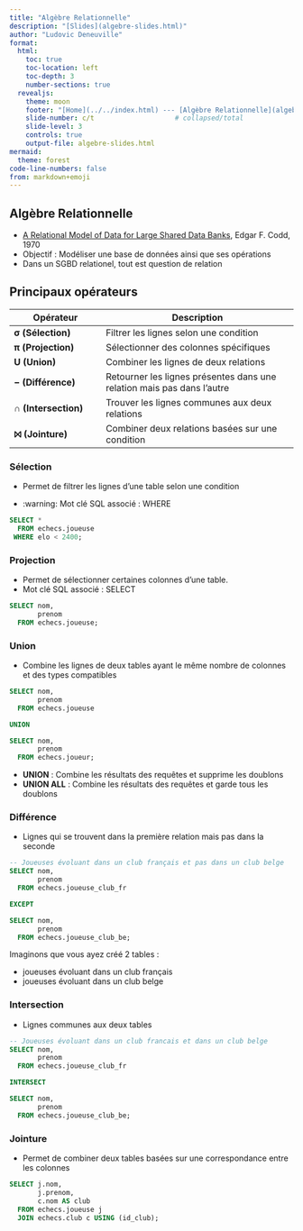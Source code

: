 ```yaml
---
title: "Algèbre Relationnelle"
description: "[Slides](algebre-slides.html)"
author: "Ludovic Deneuville"
format: 
  html:
    toc: true
    toc-location: left
    toc-depth: 3
    number-sections: true
  revealjs:
    theme: moon
    footer: "[Home](../../index.html) --- [Algèbre Relationnelle](algebre.html)"
    slide-number: c/t                    # collapsed/total
    slide-level: 3
    controls: true
    output-file: algebre-slides.html
mermaid:
  theme: forest
code-line-numbers: false
from: markdown+emoji
---
```


## Algèbre Relationnelle

- [A Relational Model of Data for Large Shared Data Banks](https://www.seas.upenn.edu/~zives/03f/cis550/codd.pdf){target="_blank"}, Edgar F. Codd, 1970
- Objectif : Modéliser une base de données ainsi que ses opérations
- Dans un SGBD relationel, tout est question de relation


## Principaux opérateurs

| **Opérateur**        | **Description**                              |
|----------------------|----------------------------------------------|
| **σ (Sélection)**    | Filtrer les lignes selon une condition      |
| **π (Projection)**   | Sélectionner des colonnes spécifiques        |
| **U (Union)**        | Combiner les lignes de deux relations       |
| **− (Différence)**   | Retourner les lignes présentes dans une relation mais pas dans l'autre |
| **∩ (Intersection)** | Trouver les lignes communes aux deux relations |
| **⨝ (Jointure)**    | Combiner deux relations basées sur une condition |


### Sélection

- Permet de filtrer les lignes d'une table selon une condition

::: {.fragment}
- :warning: Mot clé SQL associé : WHERE 


```.sql
SELECT *
  FROM echecs.joueuse
 WHERE elo < 2400;
```
:::


### Projection

- Permet de sélectionner certaines colonnes d'une table.
- Mot clé SQL associé : SELECT 

```.sql
SELECT nom,
       prenom
  FROM echecs.joueuse;
```

### Union

- Combine les lignes de deux tables ayant le même nombre de colonnes et des types compatibles

```.sql
SELECT nom,
       prenom
  FROM echecs.joueuse

UNION

SELECT nom,
       prenom
  FROM echecs.joueur;
```

::: {.callout-tip}
- **UNION** : Combine les résultats des requêtes et supprime les doublons
- **UNION ALL** : Combine les résultats des requêtes et garde tous les doublons
:::

### Différence

- Lignes qui se trouvent dans la première relation mais pas dans la seconde

```.sql
-- Joueuses évoluant dans un club français et pas dans un club belge
SELECT nom,
       prenom
  FROM echecs.joueuse_club_fr

EXCEPT

SELECT nom,
       prenom
  FROM echecs.joueuse_club_be;
```

::: {.notes}
Imaginons que vous ayez créé 2 tables :

- joueuses évoluant dans un club français
- joueuses évoluant dans un club belge
:::



### Intersection

- Lignes communes aux deux tables

```.sql
-- Joueuses évoluant dans un club francais et dans un club belge
SELECT nom,
       prenom
  FROM echecs.joueuse_club_fr

INTERSECT

SELECT nom,
       prenom
  FROM echecs.joueuse_club_be;
```

### Jointure

- Permet de combiner deux tables basées sur une correspondance entre les colonnes

```.sql
SELECT j.nom,
       j.prenom,
       c.nom AS club
  FROM echecs.joueuse j
  JOIN echecs.club c USING (id_club);
```
